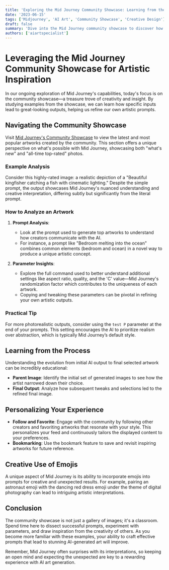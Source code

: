 ```yaml
---
title: 'Exploring the Mid Journey Community Showcase: Learning from the Best'
date: '2023-06-15'
tags: ['Midjourney', 'AI Art', 'Community Showcase', 'Creative Design']
draft: false
summary: 'Dive into the Mid Journey community showcase to discover how effective prompts create striking AI-generated artworks. This guide provides insights on analyzing top-rated projects to enhance your own creative prompts.'
authors: ['aiartspecialist']
---
```


# Leveraging the Mid Journey Community Showcase for Artistic Inspiration

In our ongoing exploration of Mid Journey's capabilities, today's focus is on the community showcase—a treasure trove of creativity and insight. By studying examples from the showcase, we can learn how specific inputs lead to great-looking outputs, helping us refine our own artistic prompts.

## Navigating the Community Showcase

Visit [Mid Journey's Community Showcase](https://midjourney.com/showcase/recent/) to view the latest and most popular artworks created by the community. This section offers a unique perspective on what's possible with Mid Journey, showcasing both "what's new" and "all-time top-rated" photos.

### Example Analysis

Consider this highly-rated image: a realistic depiction of a "Beautiful kingfisher catching a fish with cinematic lighting." Despite the simple prompt, the output showcases Mid Journey's nuanced understanding and creative interpretation, differing subtly but significantly from the literal prompt.

### How to Analyze an Artwork

1. **Prompt Analysis**:
   - Look at the prompt used to generate top artworks to understand how creators communicate with the AI.
   - For instance, a prompt like "Bedroom melting into the ocean" combines common elements (bedroom and ocean) in a novel way to produce a unique artistic concept.

2. **Parameter Insights**:
   - Explore the full command used to better understand additional settings like aspect ratio, quality, and the 'C' value—Mid Journey's randomization factor which contributes to the uniqueness of each artwork.
   - Copying and tweaking these parameters can be pivotal in refining your own artistic outputs.

### Practical Tip

For more photorealistic outputs, consider using the `test P` parameter at the end of your prompts. This setting encourages the AI to prioritize realism over abstraction, which is typically Mid Journey’s default style.

## Learning from the Process

Understanding the evolution from initial AI output to final selected artwork can be incredibly educational:

- **Parent Image**: Identify the initial set of generated images to see how the artist narrowed down their choice.
- **Final Output**: Analyze how subsequent tweaks and selections led to the refined final image.

## Personalizing Your Experience

- **Follow and Favorite**: Engage with the community by following other creators and favoriting artworks that resonate with your style. This personalizes your feed and continuously tailors the displayed content to your preferences.
- **Bookmarking**: Use the bookmark feature to save and revisit inspiring artworks for future reference.

## Creative Use of Emojis

A unique aspect of Mid Journey is its ability to incorporate emojis into prompts for creative and unexpected results. For example, pairing an astronaut emoji with the dancing red dress emoji under the theme of digital photography can lead to intriguing artistic interpretations.

## Conclusion

The community showcase is not just a gallery of images; it's a classroom. Spend time here to dissect successful prompts, experiment with parameters, and draw inspiration from the creativity of others. As you become more familiar with these examples, your ability to craft effective prompts that lead to stunning AI-generated art will improve.

Remember, Mid Journey often surprises with its interpretations, so keeping an open mind and expecting the unexpected are key to a rewarding experience with AI art generation.
